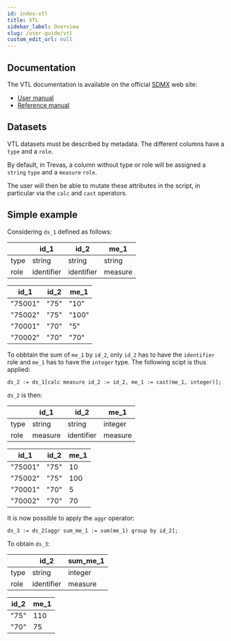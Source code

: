 ```yaml
---
id: index-vtl
title: VTL
sidebar_label: Overview
slug: /user-guide/vtl
custom_edit_url: null
---
```


## Documentation

The VTL documentation is available on the official [SDMX](https://sdmx.org/) web site:

- [User manual](https://sdmx.org/wp-content/uploads/VTL-2.0-User-Manual-20180416-final.pdf)
- [Reference manual](https://sdmx.org/wp-content/uploads/VTL-2.0-Reference-Manual-20180712-final.pdf)

## Datasets

VTL datasets must be described by metadata. The different columns have a `type` and a `role`.

By default, in Trevas, a column without type or role will be assigned a `string` `type` and a `measure` `role`.

The user will then be able to mutate these attributes in the script, in particular via the `calc` and `cast` operators.

## Simple example

Considering `ds_1` defined as follows:

|      | id_1       | id_2       | me_1    |
| ---- | ---------- | ---------- | ------- |
| type | string     | string     | string  |
| role | identifier | identifier | measure |

| id_1    | id_2 | me_1  |
| ------- | ---- | ----- |
| "75001" | "75" | "10"  |
| "75002" | "75" | "100" |
| "70001" | "70" | "5"   |
| "70002" | "70" | "70"  |

To obbtain the sum of `me_1` by `id_2`, only `id_2` has to have the `identifier` role and `me_1` has to have the `integer` type. The following scipt is thus applied:

```
ds_2 := ds_1[calc measure id_2 := id_2, me_1 := cast(me_1, integer)];
```

`ds_2` is then:

|      | id_1    | id_2       | me_1    |
| ---- | ------- | ---------- | ------- |
| type | string  | string     | integer |
| role | measure | identifier | measure |

| id_1    | id_2 | me_1 |
| ------- | ---- | ---- |
| "75001" | "75" | 10   |
| "75002" | "75" | 100  |
| "70001" | "70" | 5    |
| "70002" | "70" | 70   |

It is now possible to apply the `aggr` operator:

```
ds_3 := ds_2[aggr sum_me_1 := sum(me_1) group by id_2];
```

To obtain `ds_3`:

|      | id_2       | sum_me_1 |
| ---- | ---------- | -------- |
| type | string     | integer  |
| role | identifier | measure  |

| id_2 | me_1 |
| ---- | ---- |
| "75" | 110  |
| "70" | 75   |
